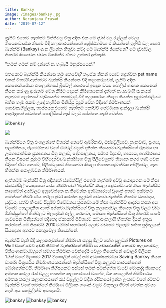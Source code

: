 ```yaml
---
title: Banksy
image: /images/banksy.jpg
author: Neranjana Prasad
date: "2019-07-12"
---
```


ග්‍රැෆිටි එහෙම නැත්තම් බිත්තිවල චිත්‍ර අඳින එක මේ දවස් වල රැල්ලක් වෙලා තියෙනවා.ඒක නිසාම වීදි කලාකාරයන්ගෙන් ශ්‍රේෂ්ඨතමයා ඒ කියන්නේ ග්‍රැෆිටි වල පොර බැන්ක්සි (Banksy) ගැන ලියන්න හිතුවා.කව්ද මේ බැන්ක්සි කියන්නෙ? මේ දවස්වල නිතරම කියවෙන වචන ටිකකින්ම ඒකට උත්තර දුන්නෑකි.

"නමක් ගමක් නම් දන්නේ නෑ හැබැයි මනුස්සයෙක්."

එතකොට බැන්ක්සි කියන්නෙ නම නෙවේද? නෑ.ඒක නිකන් එයාව හඳුන්වන pet name එකක් විතරයි.ඇත්තටම බැන්ක්සි කියන්නෙ වීදි කලාකරුවෙක්, ග්‍රැෆිටි අඳින කෙනෙක්.මෙයා එංගලන්තයේ බ්‍රිස්ටල් නගරයේ ඉපදුන වයස හතලිස් ගානක කෙනෙක් කියන කරුණු ඇරුනම වෙන කිසිම දෙයක් කිසිකෙනෙක් දන්නේ නෑ.හැබැයි සැකයක් නැතුවම ලෝකයේ වැඩියෙන්ම කතාවුණු වීදි කලාකාරයා කියලා කියන්න පුලුවන්.එලියට බහින හැම රෑකම උදේ නැගිටින මිනිස්සු පුදුම වෙන විදිහේ නිර්මාණයක් ගොඩනැගිල්ලක, තාප්පයක එහෙම නැත්තම් කෝච්චි පෙට්ටියක ඇන්දලා බැන්ක්සි අතුරුදහන් වෙන්නේ පොලිසියේ ඇස් වලට පේන්නෙ නැති වෙන්න.

![banksy](https://www.banksy.co.uk/img/0718/03_napoleon_website_01.jpg)

<Image
      src="https://www.banksy.co.uk/img/0718/03_napoleon_website_01.jpg"
      width={500}
      height={500}
    />

බැන්ක්සිගෙ චිත්‍ර එංගලන්තේ විතරක් නෙවේ ඇමරිකාව, ඔස්ට්‍රේලියාව, කැනඩාව, ප්‍රංශය, පලස්තීනය, ජැමෙයිකාව වගේ රටවල් වලත් දකින්න තියෙනවා.බැන්ක්සිගේ රූපමය හා උපහාසාත්මක ප්‍රකාශනය චිත්‍ර කලාව, දේශපාලනය, සමාජ විද්‍යාව, හාස්‍යය, ආත්මරාගය කියන විෂයන් පුරාම විහිදෙනවා.බැන්ක්සිගෙ චිත්‍ර පිලිවෙලකට තියෙන නගර හැඩි වෙන විදිහේ ඒවා නෙවේ, පිළිවෙලකට තියෙනවා කියලා හිතෙන පැවත්මක අපිළිවෙල ගැන හිතන්න පොලඹවන නිර්මාණයක්.

ඇත්තටම බැන්ක්සි චිත්‍ර අඳින්නේ ස්ටෙන්සිල් එහෙම නැත්තම් අච්චු යොදාගෙන.මේ නිසා ස්ටෙන්සිල් යොදාගෙන කරන නිර්මාණත් 'බැන්ක්සි' කියලා හඳුවනවා.මේ නිසා බැන්ක්සිට කාගෙවත් ඇස්වලට අහුවෙන්නෙ නැතිවෙන්න අන්ධකාරයේ වුණත් ඉතාම ඉක්මනට තමන්ගේ නිර්මාණය කරලා ඉවර කරන්න පුලුවන් වෙනවා.බැන්ක්සි නිතරම ධනවාදය, යුද්ධය, සත්ව හිංසාව සියුම්ව විවේචනය කරනවා.මේ නිසා බැන්ක්සිට ආදරය කරන අය වගේම හෙළාදකින අයත් ඉන්නවා.බැන්ක්සිගේ චිත්‍ර කලාගාරවල තියෙන චිත්‍ර වලට වඩා මිනිස්සුන්ගේ හිත්වලට බලපෑමක් එල්ල කරනවා, මොකද බැන්ක්සිගේ චිත්‍ර නිතරම පාරේ ගැවසෙන මිනිසුන්ගේ එදිනෙදා ඒකාකාරී ජීවිතයට කඩාපැනලායි හිතන්න දියක් ඉතුරු කරන්නේ.මේ නිසාමයි 2010 ටයිම්ස් සඟරාවේ ලොව වඩාත්ම බලපෑම් සහිත පුද්ගලයන් සියදෙනා අතරට එකතුවෙලා තියෙන්නේ.

බැන්ක්සි වැනි වීදි කලාකරුවන්ගේ නිර්මාණ පහුසු මිලට ගන්න පුලුවන් Pictures on Wall වගේ වෙබ් අඩවි තිබ්බත් බැන්ක්සිගේ නිර්මාණ අවසරයකින් තොරව කලාගාරවල විකිණෙනවා.ඔහුගේ සමහර නිර්මාන වෙන්දේසි වෙලා තියෙන්නේ ඩොලර් මිලියන 1.7ක් වගේ මිලකාට.2017 දී කොලින් ඩේල් නම් අධ්‍යක්ෂකවරයා Saving Banksy කියන වාර්තා චිත්‍රපටිය නිර්මාණය කරන්නේ බැන්ක්සිගේ චිත්‍ර කලුකඩ කාරයන්ගෙන් බේරාගන්නටයි.
නිර්මාණ කිහිපයකට පස්සේ තමන් පටන්ගත්ත වැඩේ මොකද්ද කියනදේ අමතක කරලා රැස් වළලු හදාගන්න කලාකාරයෝ වගේම, ටික කාලෙකින් නිර්මාණය අමතක කරලා කලාකාරයාගේ රැස් වළල්ලට වඳින රසිකයෝ ඉන්න ලංකාව වගේ රටකට බැන්ක්සි වගේ තමන්ගේ නිර්මාණ මිලියන ගණන් වලට විකුනලා ජීවත් වෙන්න අවශ්‍ය නැති අය සහමුලින්ම ආගතුකයි.

![banksy](https://www.banksy.co.uk/img/hula2400.jpg)
![banksy](https://www.banksy.co.uk/img/snow3.jpg)
![banksy](https://www.banksy.co.uk/img/outdoorimg/gabs.jpg)
